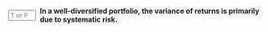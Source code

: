 ::: {.question-block}

<form onsubmit="event.preventDefault(); checkAnswerBox('module2_tf_q47','T')" style="display: flex; align-items: center; gap: 8px;">
<input type="text" id="module2_tf_q47" name="module2_tf_q47" maxlength="1" placeholder="T or F"
         style="width: 55px;" data-correct-answer="T" /> <label for="module2_tf_q47"><strong>In a well-diversified portfolio, the variance of returns is primarily due to systematic risk.</strong></label>
</form>

<div id="feedback-module2_tf_q47" class="feedback" data-status="" style="display:none;">
The sentence is TRUE. As unsystematic risk is diversified away, the remaining variance in the portfolio is almost entirely attributable to its exposure to market-wide systematic risk.
</div>
:::